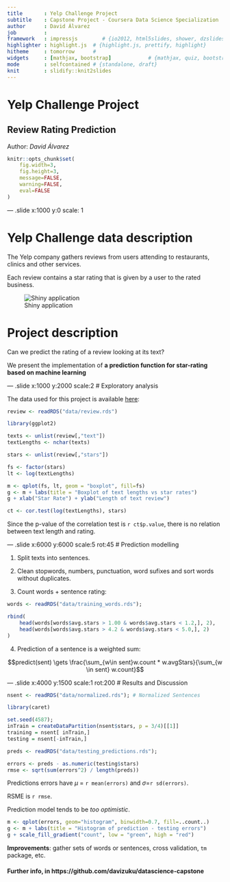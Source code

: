 ```yaml
---
title       : Yelp Challenge Project
subtitle    : Capstone Project - Coursera Data Science Specialization
author      : David Álvarez
job         : 
framework   : impressjs        # {io2012, html5slides, shower, dzslides, ...}
highlighter : highlight.js  # {highlight.js, prettify, highlight}
hitheme     : tomorrow      # 
widgets     : [mathjax, bootstrap]            # {mathjax, quiz, bootstrap}
mode        : selfcontained # {standalone, draft}
knit        : slidify::knit2slides
--- 
```

# Yelp Challenge Project
## Review Rating Prediction
Author: *David Álvarez*

```r
knitr::opts_chunk$set(
    fig.width=3, 
    fig.height=3, 
    message=FALSE, 
    warning=FALSE,
    eval=FALSE
)
```

--- .slide x:1000 y:0 scale: 1

# Yelp Challenge data description

The Yelp company gathers reviews from users attending to restaurants, clinics and other services.

Each review contains a star rating that is given by a user to the rated business.

![Shiny application](assets/yelp-logo.jpg)

# Project description

Can we predict the rating of a review looking at its text?

We present the implementation of **a prediction function for star-rating based on machine learning**

--- .slide x:1000 y:2000 scale:2
# Exploratory analysis

The data used for this project is available [here](https://d396qusza40orc.cloudfront.net/dsscapstone/dataset/yelp_dataset_challenge_academic_dataset.zip):

```r
review <- readRDS("data/review.rds")
```

```r
library(ggplot2)
```

```r
texts <- unlist(review[,"text"])
textLengths <- nchar(texts)
```

```r
stars <- unlist(review[,"stars"])
```

```r
fs <- factor(stars)
lt <- log(textLengths)
```

```r
m <- qplot(fs, lt, geom = "boxplot", fill=fs)
g <- m + labs(title = "Boxplot of text lengths vs star rates")
g + xlab("Star Rate") + ylab("Length of text review")
```

```r
ct <- cor.test(log(textLengths), stars)
```

Since the p-value of the correlation test is `r ct$p.value`, there is no relation between text length and rating. 

--- .slide x:6000 y:6000 scale:5 rot:45
# Prediction modelling

1) Split texts into sentences.  

2) Clean stopwords, numbers, punctuation, word sufixes and sort words without duplicates.  
3) Count words + sentence rating:  

```r
words <- readRDS("data/training_words.rds");
```

```r
rbind(
    head(words[words$avg.stars > 1.00 & words$avg.stars < 1.2,], 2),
    head(words[words$avg.stars > 4.2 & words$avg.stars < 5.0,], 2)
)
```

4) Prediction of a sentence is a weighted sum: 

$$predict(sent) \gets \frac{\sum_{w\in sent}w.count * w.avgStars}{\sum_{w \in sent} w.count}$$

--- .slide x:4000 y:1500 scale:1 rot:200
# Results and Discussion

```r
nsent <- readRDS("data/normalized.rds"); # Normalized Sentences
```

```r
library(caret)
```

```r
set.seed(4587);
inTrain = createDataPartition(nsent$stars, p = 3/4)[[1]]
training = nsent[ inTrain,]
testing = nsent[-inTrain,]
```

```r
preds <- readRDS("data/testing_predictions.rds");
```

```r
errors <- preds - as.numeric(testing$stars)
rmse <- sqrt(sum(errors^2) / length(preds))
```

Predictions errors have $\mu$ = `r mean(errors)` and $\sigma$=`r sd(errors)`. 

RSME is `r rmse`. 

Prediction model tends to be *too optimistic*.

```r
m <- qplot(errors, geom="histogram", binwidth=0.7, fill=..count..)
g <- m + labs(title = "Histogram of prediction - testing errors")
g + scale_fill_gradient("count", low = "green", high = "red")
```

**Improvements**: gather sets of words or sentences, cross validation, `tm` package, etc.

#### Further info, in https://github.com/davizuku/datascience-capstone
